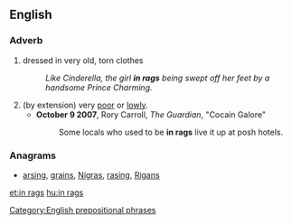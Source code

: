 ==English==

===Adverb===
{{en-adv|pos=[[in]] [[rags]]|-}}

# dressed in very old, torn clothes
#: ''Like Cinderella, the girl '''in rags''' being swept off her feet by a handsome Prince Charming.''
#(by extension) very [[poor]] or [[lowly]].
#* '''October 9 2007''',  Rory Carroll, ''The Guardian'', "Cocain Galore"
#*: Some locals who used to be '''in rags''' live it up at posh hotels.

===Anagrams===
* [[arsing#English|arsing]], [[grains#English|grains]], [[Nigras#English|Nigras]], [[rasing#English|rasing]], [[Rigans#English|Rigans]]

[[Category:English prepositional phrases]]

[[et:in rags]]
[[hu:in rags]]